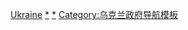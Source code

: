 {{Navbox
| name = 乌克兰总统
| title = [[烏克蘭總統]]
| state = {{{state|autocollapse}}}
| image = [[File:Flag of the President of Ukraine.svg|89px|border|Standard of the President of Ukraine]]
| bodyclass = hlist

| group1 = [[烏克蘭總統|总统]]
| list1 = [[列昂尼德·克拉夫丘克]]{{to}}[[列昂尼德·库奇马]]{{to}}[[維克多·安德烈耶維奇·尤先科|维克多·尤先科]]{{to}}[[維克多·費奧多羅維奇·亞努科維奇|维克多·亚努科维奇]]{{to}}''[[亚历山大·图奇诺夫]] {{small|（代理）}}''{{to}}[[彼得·波罗申科]]{{to}}[[弗拉基米尔·泽连斯基]]

| group2 = 历史
| list2 = 
* {{tsl|en|Hetman of Ukraine|乌克兰酋长}}
* [[盖特曼]]
* {{en-link|乌克兰流亡政府总统|President of Ukraine (in exile)}}

| group3 = {{link-en|乌克兰总统就职典礼|Ukrainian presidential inauguration|就职典礼}}
| list3 = 
* {{tsl|en|Peresopnytsia Gospel|佩列索普尼察亞福音書}}
* {{link-en|乌克兰总统象征|State symbols of the President of Ukraine|象征}}
**{{tsl|en|Bulava of the President of Ukraine|烏克蘭總統布拉瓦|布拉瓦}}
**{{link-en|乌克兰总统旗帜|Flag of the President of Ukraine|旗帜}}
**[[烏克蘭總統項圈|項圈]]
**{{link-en|乌克兰总统印章|Seal of the President of Ukraine|印章}}
* {{link-en|乌克兰第一夫人|First Lady of Ukraine|第一夫人}}

| group4 = 寓所
| list4 = 
* [[瑪麗亞宮]]
* [[銀鮫宅]]
* {{tsl|en|House of the Weeping Widow|哭泣寡婦之家}}

| group5 = 选举
| list5 = 
* {{link-en|1991年乌克兰总统选举|Ukrainian presidential election, 1991|1991}}
* [[1994年乌克兰总统选举|1994]]
* [[1999年烏克蘭總統選舉|1999]]
* [[2004年烏克蘭總統選舉|2004]]
* [[2010年乌克兰总统选举|2010]]
* [[2014年乌克兰总统选举|2014]]
* [[2019年乌克兰总统选举|2019]]

| group6 = 行政及附属机构
| list6 = 
 {{Navbox |child |groupstyle=padding-left:0.5em;padding-right:0.5em;font-weight:normal;
 | group1 = 安全机构
 | list1 = 
* [[最高統帥部 (烏克蘭)|最高統帥部]]
* [[乌克兰国家安全与国防事务委员会|國家安全與國防事務委員會]]
* [[乌克兰总检察长|總檢察長]]*
* [[烏克蘭對外情報局|對外情報局]]
* [[烏克蘭國家特別通信局|國家特別通信局]]
* [[烏克蘭國家安全局|國家安全局]]*
* {{tsl|en|State Security Administration (Ukraine)|烏克蘭國家保衛局|國家保衛局}}
* [[烏克蘭武裝部隊總參謀部|總參謀部]]
 | group2 = 行政机构
 | list2 = 
* {{tsl|en|Anti-Monopoly Committee (Ukraine)|烏克蘭反壟斷委員會|反壟斷委員會}}*
* {{tsl|en|State Property Fund of Ukraine|烏克蘭主權財富基金|主權財富基金}}*
* {{tsl|en|State Committee for Television and Radio-broadcasting (Ukraine)|烏克蘭國家電視廣播委員會|國家電視廣播委員會}}*
* {{tsl|uk|Громадська гуманітарна рада|公共人道主義委員會}}
* {{tsl|uk|Національний інститут стратегічних досліджень|國家戰略研究所}}
* {{tsl|en|National Academy of State Administration|國家行政學院 (烏克蘭)|國家行政學院}}
 | group3 = 附属机构
 | list3 = 
* [[烏克蘭總統辦公室|总统办公室]]
** [[乌克兰总统办公室大楼|大楼]]
* [[烏克蘭制憲大會|制憲大會]]
* {{link-en|乌克兰总统代表|Representatives of the President of Ukraine|代表}}
** {{link-en|乌克兰总统驻克里米亚代表|Presidential representative of Ukraine in Crimea|克里米亚}}
* {{tsl|en|State Management of Affairs (Ukraine)|烏克蘭國家事務局|國家事務局}}
 }}

|below = （*）人选须[[乌克兰最高拉达]]批准
}}<noinclude>

{{collapsible option}}

[[Category:国家元首导航模板|Ukraine]]
[[Category:乌克兰总统|*]]
[[Category:乌克兰总统职位|*]]
[[Category:乌克兰政府导航模板]]
</noinclude>